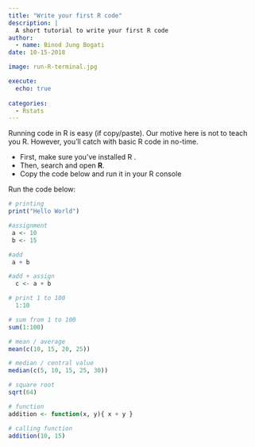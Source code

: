 ```yaml
---
title: "Write your first R code"
description: |
  A short tutorial to write your first R code
author:
  - name: Binod Jung Bogati
date: 10-15-2018

image: run-R-terminal.jpg

execute: 
  echo: true
    
categories:
  - Rstats
---
```


Running code in R is easy (if copy/paste). Our motive here is not to teach you R. However, you'll catch with basic R code in no-time.

-   First, make sure you've installed R .
-   Then, search and open **R**.
-   Copy the code below and run it in your R console

Run the code below:

```r
# printing 
print("Hello World")

#assignment 
 a <- 10 
 b <- 15

#add 
 a + b

#add + assign 
  c <- a + b

# print 1 to 100 
  1:10

# sum from 1 to 100 
sum(1:100)

# mean / average 
mean(c(10, 15, 20, 25))

# median / central value 
median(c(5, 10, 15, 25, 30))

# square root 
sqrt(64)

# function 
addition <- function(x, y){ x + y }

# calling function 
addition(10, 15)
```
